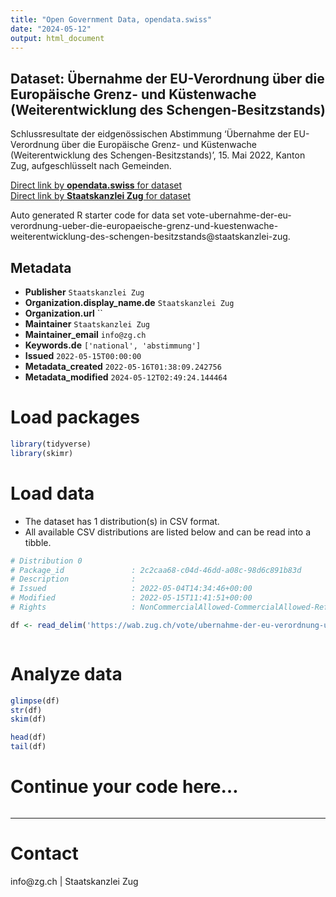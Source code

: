 ```yaml
---
title: "Open Government Data, opendata.swiss"
date: "2024-05-12"
output: html_document
---
```


## Dataset: Übernahme der EU-Verordnung über die Europäische Grenz- und Küstenwache (Weiterentwicklung des Schengen-Besitzstands)

Schlussresultate der eidgenössischen Abstimmung 'Übernahme der EU-Verordnung über die Europäische Grenz- und Küstenwache (Weiterentwicklung des Schengen-Besitzstands)', 15. Mai 2022, Kanton Zug, aufgeschlüsselt nach Gemeinden.

[Direct link by **opendata.swiss** for dataset](https://opendata.swiss/de/dataset/ubernahme-der-eu-verordnung-uber-die-europaische-grenz-und-kustenwache-weiterentwicklung-des-sc)<br>
[Direct link by **Staatskanzlei Zug** for dataset](https://wab.zug.ch/vote/ubernahme-der-eu-verordnung-ueber-die-europaeische-grenz-und-kuestenwache-weiterentwicklung-des-schengen-besitzstands/data)

Auto generated R starter code for data set vote-ubernahme-der-eu-verordnung-ueber-die-europaeische-grenz-und-kuestenwache-weiterentwicklung-des-schengen-besitzstands@staatskanzlei-zug.

## Metadata

- **Publisher** `Staatskanzlei Zug`
- **Organization.display_name.de** `Staatskanzlei Zug`
- **Organization.url** ``
- **Maintainer** `Staatskanzlei Zug`
- **Maintainer_email** `info@zg.ch`
- **Keywords.de** `['national', 'abstimmung']`
- **Issued** `2022-05-15T00:00:00`
- **Metadata_created** `2022-05-16T01:38:09.242756`
- **Metadata_modified** `2024-05-12T02:49:24.144464`


# Load packages

```r

library(tidyverse)
library(skimr)

```

# Load data

-   The dataset has 1 distribution(s) in CSV format.
-   All available CSV distributions are listed below and can be read into a tibble.

```r

# Distribution 0
# Package_id               : 2c2caa68-c04d-46dd-a08c-98d6c891b83d
# Description              : 
# Issued                   : 2022-05-04T14:34:46+00:00
# Modified                 : 2022-05-15T11:41:51+00:00
# Rights                   : NonCommercialAllowed-CommercialAllowed-ReferenceRequired

df <- read_delim('https://wab.zug.ch/vote/ubernahme-der-eu-verordnung-ueber-die-europaeische-grenz-und-kuestenwache-weiterentwicklung-des-schengen-besitzstands/data-csv')



```

# Analyze data

```r

glimpse(df)
str(df)
skim(df)

head(df)
tail(df)

```

# Continue your code here...

```r

```

------------------------------------------------------------------------

# Contact

info@zg.ch | Staatskanzlei Zug
